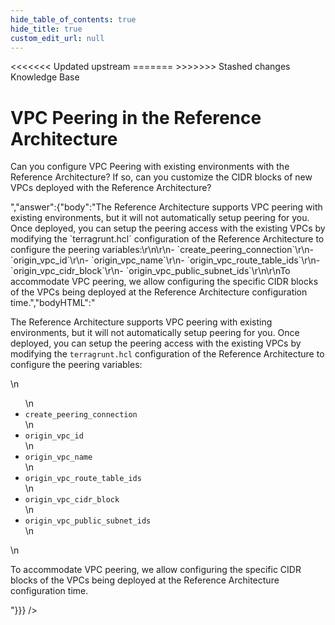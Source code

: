 ```yaml
---
hide_table_of_contents: true
hide_title: true
custom_edit_url: null
---
```



<head>
<<<<<<< Updated upstream
  <link rel="canonical" href="https://github.com/tnn-gruntwork-io/knowledge-base/discussions/36" />
=======
  <link rel="canonical" href="https://github.com/tnn-gruntwork-io/knowledge-base/discussions/36" />
>>>>>>> Stashed changes
</head>

<CenterLayout>
<span className="searchCategory">Knowledge Base</span>
<h1>VPC Peering in the Reference Architecture</h1>
<GitHub discussion={{"id":"D_kwDOF8slf84ANxxP","number":36,"author":{"login":"yorinasub17"},"title":"VPC Peering in the Reference Architecture","body":"Can you configure VPC Peering with existing environments with the Reference Architecture? If so, can you customize the CIDR blocks of new VPCs deployed with the Reference Architecture?","bodyHTML":"<p dir=\"auto\">Can you configure VPC Peering with existing environments with the Reference Architecture? If so, can you customize the CIDR blocks of new VPCs deployed with the Reference Architecture?</p>","answer":{"body":"The Reference Architecture supports VPC peering with existing environments, but it will not automatically setup peering for you. Once deployed, you can setup the peering access with the existing VPCs by modifying the `terragrunt.hcl` configuration of the Reference Architecture to configure the peering variables:\r\n\r\n- `create_peering_connection`\r\n- `origin_vpc_id`\r\n- `origin_vpc_name`\r\n- `origin_vpc_route_table_ids`\r\n- `origin_vpc_cidr_block`\r\n- `origin_vpc_public_subnet_ids`\r\n\r\nTo accommodate VPC peering, we allow configuring the specific CIDR blocks of the VPCs being deployed at the Reference Architecture configuration time.","bodyHTML":"<p dir=\"auto\">The Reference Architecture supports VPC peering with existing environments, but it will not automatically setup peering for you. Once deployed, you can setup the peering access with the existing VPCs by modifying the <code class=\"notranslate\">terragrunt.hcl</code> configuration of the Reference Architecture to configure the peering variables:</p>\n<ul dir=\"auto\">\n<li><code class=\"notranslate\">create_peering_connection</code></li>\n<li><code class=\"notranslate\">origin_vpc_id</code></li>\n<li><code class=\"notranslate\">origin_vpc_name</code></li>\n<li><code class=\"notranslate\">origin_vpc_route_table_ids</code></li>\n<li><code class=\"notranslate\">origin_vpc_cidr_block</code></li>\n<li><code class=\"notranslate\">origin_vpc_public_subnet_ids</code></li>\n</ul>\n<p dir=\"auto\">To accommodate VPC peering, we allow configuring the specific CIDR blocks of the VPCs being deployed at the Reference Architecture configuration time.</p>"}}} />

</CenterLayout>
  

<!-- ##DOCS-SOURCER-START
{
  "sourcePlugin": "github-discussions",
  "hash": "a4001c6dce689e8239d29db1422e2769"
}
##DOCS-SOURCER-END -->
